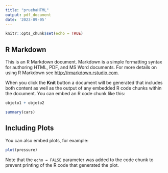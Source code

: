 ```yaml
---
title: "pruebaHTML"
output: pdf_document
date: '2023-09-05'
---
```


```r
knitr::opts_chunk$set(echo = TRUE)
```

## R Markdown

This is an R Markdown document. Markdown is a simple formatting syntax for authoring HTML, PDF, and MS Word documents. For more details on using R Markdown see <http://rmarkdown.rstudio.com>.

When you click the **Knit** button a document will be generated that includes both content as well as the output of any embedded R code chunks within the document. You can embed an R code chunk like this:

```r

objeto1 + objeto2

```



```r

summary(cars)
```

## Including Plots

You can also embed plots, for example:

```r
plot(pressure)
```

Note that the `echo = FALSE` parameter was added to the code chunk to prevent printing of the R code that generated the plot.
